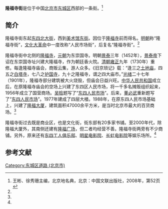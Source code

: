 {{Coord|39.9253102|116.4142811|type:landmark_region:CN-11_source:GoogleMaps|display=title}}
{{Infobox China Road
|路牌类型 = Beijing
|道路方向 = WE
|中文道路名称 = 隆福寺街
|道路名称拼音 = LONGFUSI JIE
|图片 =
|图片说明 = 
|道路属性 = 
|道路总长度 = 
|车速限制 = 
|行车线数量 = 
|所在地区 = [[北京市|北京市]][[东城区_(北京市)|东城区]]
|起点 = [[东四北大街|东四北大街]]
|终点 = [[美术馆东街|美术馆东街]]
|路段主要建筑 = [[隆福大厦|隆福大厦]]<br>[[金隆基大厦|金隆基大厦]]<br>[[隆福广场|隆福广场]]<br>[[东宫影剧院|东宫影剧院]]<br>[[中国书店|中国书店]]隆福寺书店<br>[[长虹影城|长虹影城]]<br>[[隆福寺小吃店|隆福寺小吃店]]<br>[[明华烧麦馆|明华烧麦馆]]<br>[[白魁老号|白魁老号]]<br>[[丰年灌肠|丰年灌肠]]<br>[[西单烤翅|西单烤翅]]<br>[[馄饨侯|馄饨侯]]隆福寺店
}}

'''隆福寺街'''是位于中国[[北京市|北京市]][[东城区_(北京市)|东城区]]西部的一条街。<ref name=bjdmd>王彬、徐秀珊主编，北京地名典，北京：中国文联出版社，2008年，第52页</ref>

==简介==
隆福寺街东起[[东四北大街|东四北大街]]，西到[[美术馆东街|美术馆东街]]。因位于[[北京隆福寺|隆福寺]]前而得名。[[明朝|明朝]]称“隆福寺街”，[[文化大革命|文化大革命]]中一度改称“人民市场街”，后复名“隆福寺街”。<ref name=bjdmd/>

隆福寺街中北侧的[[北京隆福寺|隆福寺]]，[[元朝|元朝]]为东崇国寺。明朝[[景泰|景泰]]三年（1452年），[[景泰帝|景泰帝]]下诏在东崇国寺址兴建大隆福寺，作为朝廷香火院。[[清朝|清朝]][[雍正|雍正]]九年（1730年）重修。每逢隆福寺庙会，商贩云集，游人众多。《旧京琐记》载：“逢三之[[都土地庙|土地庙]]，四五之[[妙应寺|白塔寺]]，七八之[[北京护国寺|护国寺]]，九十之隆福寺，谓之四大庙市。”[[光绪|光绪]]二十七年（1901年），隆福寺部分建筑被大火烧毁，但庙会日益兴旺。[[中华人民共和国|中华人民共和国]]成立后，在原隆福寺庙会的空场上兴建了东四区人民市场，将一千多名摊贩组织起来，1956年成立了国营商场。[[吴晗|吴晗]]题写了“[[东四人民市场|东四人民市场]]”。后来，[[董必武|董必武]]重新题写了“[[东四人民市场|东四人民市场]]”。1977年建成了四层大楼。1988年，在原东四人民市场基础上，兴建了[[隆福大厦|隆福大厦]]，建筑面积47000余平方米，是当时北京市最大的百货商场。<ref name=bjdmd/>

隆福寺街过去既是商业区，也是文化街，街东部有20多家书铺。至2000年代，除隆福大厦外，其南侧还建有[[隆福广场|隆福广场]]，但二者均经营不善。隆福寺街两旁有不少商铺。另外，原来还有[[东四工人俱乐部|东四工人俱乐部]]、[[明星电影院|明星电影院]]、[[长虹电影院|长虹电影院]]等娱乐场所。<ref name=bjdmd/>

==参考文献==
{{reflist}}

[[Category:东城区道路_(北京市)|Category:东城区道路 (北京市)]]